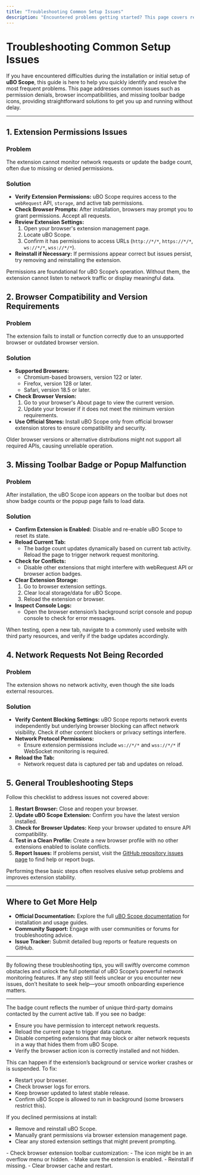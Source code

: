 ```yaml
---
title: "Troubleshooting Common Setup Issues"
description: "Encountered problems getting started? This page covers recurring setup and installation obstacles such as permissions, browser compatibility, and missing badge icons, with simple solutions. Learn how to resolve typical issues so you can get started quickly."
---
```


# Troubleshooting Common Setup Issues

If you have encountered difficulties during the installation or initial setup of **uBO Scope**, this guide is here to help you quickly identify and resolve the most frequent problems. This page addresses common issues such as permission denials, browser incompatibilities, and missing toolbar badge icons, providing straightforward solutions to get you up and running without delay.

---

## 1. Extension Permissions Issues

### Problem
The extension cannot monitor network requests or update the badge count, often due to missing or denied permissions.

### Solution
- **Verify Extension Permissions:** uBO Scope requires access to the `webRequest` API, `storage`, and active tab permissions.
- **Check Browser Prompts:** After installation, browsers may prompt you to grant permissions. Accept all requests.
- **Review Extension Settings:**
  1. Open your browser's extension management page.
  2. Locate uBO Scope.
  3. Confirm it has permissions to access URLs (`http://*/*`, `https://*/*`, `ws://*/*`, `wss://*/*`).
- **Reinstall if Necessary:** If permissions appear correct but issues persist, try removing and reinstalling the extension.

<Note>
Permissions are foundational for uBO Scope’s operation. Without them, the extension cannot listen to network traffic or display meaningful data.
</Note>

## 2. Browser Compatibility and Version Requirements

### Problem
The extension fails to install or function correctly due to an unsupported browser or outdated browser version.

### Solution
- **Supported Browsers:**
  - Chromium-based browsers, version 122 or later.
  - Firefox, version 128 or later.
  - Safari, version 18.5 or later.
- **Check Browser Version:**
  1. Go to your browser's About page to view the current version.
  2. Update your browser if it does not meet the minimum version requirements.
- **Use Official Stores:** Install uBO Scope only from official browser extension stores to ensure compatibility and security.

<Warning>
Older browser versions or alternative distributions might not support all required APIs, causing unreliable operation.
</Warning>

## 3. Missing Toolbar Badge or Popup Malfunction

### Problem
After installation, the uBO Scope icon appears on the toolbar but does not show badge counts or the popup page fails to load data.

### Solution
- **Confirm Extension is Enabled:** Disable and re-enable uBO Scope to reset its state.
- **Reload Current Tab:**
  - The badge count updates dynamically based on current tab activity. Reload the page to trigger network request monitoring.
- **Check for Conflicts:**
  - Disable other extensions that might interfere with webRequest API or browser action badges.
- **Clear Extension Storage:**
  1. Go to browser extension settings.
  2. Clear local storage/data for uBO Scope.
  3. Reload the extension or browser.
- **Inspect Console Logs:**
  - Open the browser extension’s background script console and popup console to check for error messages.

<Tip>
When testing, open a new tab, navigate to a commonly used website with third party resources, and verify if the badge updates accordingly.
</Tip>

## 4. Network Requests Not Being Recorded

### Problem
The extension shows no network activity, even though the site loads external resources.

### Solution
- **Verify Content Blocking Settings:** uBO Scope reports network events independently but underlying browser blocking can affect network visibility. Check if other content blockers or privacy settings interfere.
- **Network Protocol Permissions:**
  - Ensure extension permissions include `ws://*/*` and `wss://*/*` if WebSocket monitoring is required.
- **Reload the Tab:**
  - Network request data is captured per tab and updates on reload.

## 5. General Troubleshooting Steps

Follow this checklist to address issues not covered above:

1. **Restart Browser:** Close and reopen your browser.
2. **Update uBO Scope Extension:** Confirm you have the latest version installed.
3. **Check for Browser Updates:** Keep your browser updated to ensure API compatibility.
4. **Test in a Clean Profile:** Create a new browser profile with no other extensions enabled to isolate conflicts.
5. **Report Issues:** If problems persist, visit the [GitHub repository issues page](https://github.com/gorhill/uBO-Scope/issues) to find help or report bugs.

<Check>
Performing these basic steps often resolves elusive setup problems and improves extension stability.
</Check>

---

## Where to Get More Help

- **Official Documentation:** Explore the full [uBO Scope documentation](https://github.com/gorhill/uBO-Scope) for installation and usage guides.
- **Community Support:** Engage with user communities or forums for troubleshooting advice.
- **Issue Tracker:** Submit detailed bug reports or feature requests on GitHub.

---

By following these troubleshooting tips, you will swiftly overcome common obstacles and unlock the full potential of uBO Scope’s powerful network monitoring features. If any step still feels unclear or you encounter new issues, don’t hesitate to seek help—your smooth onboarding experience matters.

---

<AccordionGroup title="Troubleshooting Details & Common Scenarios">
<Accordion title="Why is the extension badge not showing numbers?">
The badge count reflects the number of unique third-party domains contacted by the current active tab. If you see no badge:

- Ensure you have permission to intercept network requests.
- Reload the current page to trigger data capture.
- Disable competing extensions that may block or alter network requests in a way that hides them from uBO Scope.
- Verify the browser action icon is correctly installed and not hidden.
</Accordion>
<Accordion title="Extension does not update data on tab changes">
This can happen if the extension’s background or service worker crashes or is suspended. To fix:

- Restart your browser.
- Check browser logs for errors.
- Keep browser updated to latest stable release.
- Confirm uBO Scope is allowed to run in background (some browsers restrict this).
</Accordion>
<Accordion title="Permission prompt not shown or denied by mistake">
If you declined permissions at install:

- Remove and reinstall uBO Scope.
- Manually grant permissions via browser extension management page.
- Clear any stored extension settings that might prevent prompting.
</Accordion>
<Accordion title="Toolbar icon missing after install">
- Check browser extension toolbar customization:
  - The icon might be in an overflow menu or hidden.
- Make sure the extension is enabled.
- Reinstall if missing.
- Clear browser cache and restart.
</Accordion>
</AccordionGroup>
